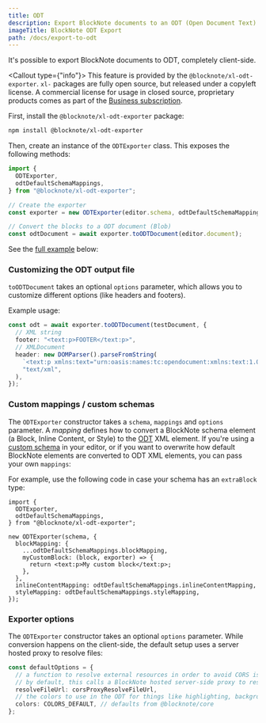 ```yaml
---
title: ODT
description: Export BlockNote documents to an ODT (Open Document Text) file.
imageTitle: BlockNote ODT Export
path: /docs/export-to-odt
---
```


It's possible to export BlockNote documents to ODT, completely client-side.

<Callout type={"info"}>
  This feature is provided by the `@blocknote/xl-odt-exporter`. `xl-` packages
  are fully open source, but released under a copyleft license. A commercial
  license for usage in closed source, proprietary products comes as part of the
  [Business subscription](/pricing).
</Callout>

First, install the `@blocknote/xl-odt-exporter` package:

```bash
npm install @blocknote/xl-odt-exporter
```

Then, create an instance of the `ODTExporter` class. This exposes the following methods:

```typescript
import {
  ODTExporter,
  odtDefaultSchemaMappings,
} from "@blocknote/xl-odt-exporter";

// Create the exporter
const exporter = new ODTExporter(editor.schema, odtDefaultSchemaMappings);

// Convert the blocks to a ODT document (Blob)
const odtDocument = await exporter.toODTDocument(editor.document);
```

See the [full example](/examples/interoperability/converting-blocks-to-odt) below:

<Example name="interoperability/converting-blocks-to-odt" />

### Customizing the ODT output file

`toODTDocument` takes an optional `options` parameter, which allows you to customize different options (like headers and footers).

Example usage:

```typescript
const odt = await exporter.toODTDocument(testDocument, {
  // XML string
  footer: "<text:p>FOOTER</text:p>",
  // XMLDocument
  header: new DOMParser().parseFromString(
    `<text:p xmlns:text="urn:oasis:names:tc:opendocument:xmlns:text:1.0">HEADER</text:p>`,
    "text/xml",
  ),
});
```

### Custom mappings / custom schemas

The `ODTExporter` constructor takes a `schema`, `mappings` and `options` parameter.
A _mapping_ defines how to convert a BlockNote schema element (a Block, Inline Content, or Style) to the [ODT](https://docs.oasis-open.org/office/OpenDocument/v1.3/os/part3-schema/OpenDocument-v1.3-os-part3-schema.html) XML element.
If you're using a [custom schema](/docs/custom-schemas) in your editor, or if you want to overwrite how default BlockNote elements are converted to ODT XML elements, you can pass your own `mappings`:

For example, use the following code in case your schema has an `extraBlock` type:

```tsx
import {
  ODTExporter,
  odtDefaultSchemaMappings,
} from "@blocknote/xl-odt-exporter";

new ODTExporter(schema, {
  blockMapping: {
    ...odtDefaultSchemaMappings.blockMapping,
    myCustomBlock: (block, exporter) => {
      return <text:p>My custom block</text:p>;
    },
  },
  inlineContentMapping: odtDefaultSchemaMappings.inlineContentMapping,
  styleMapping: odtDefaultSchemaMappings.styleMapping,
});
```

### Exporter options

The `ODTExporter` constructor takes an optional `options` parameter.
While conversion happens on the client-side, the default setup uses a server hosted proxy to resolve files:

```typescript
const defaultOptions = {
  // a function to resolve external resources in order to avoid CORS issues
  // by default, this calls a BlockNote hosted server-side proxy to resolve files
  resolveFileUrl: corsProxyResolveFileUrl,
  // the colors to use in the ODT for things like highlighting, background colors and font colors.
  colors: COLORS_DEFAULT, // defaults from @blocknote/core
};
```
